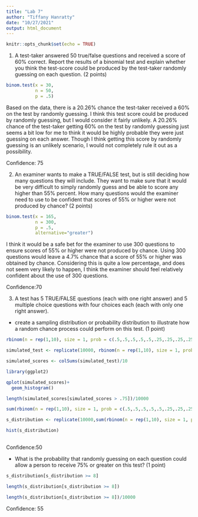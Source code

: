 ```yaml
---
title: "Lab 7"
author: "Tiffany Hanratty"
date: "10/27/2021"
output: html_document
---
```


```r
knitr::opts_chunk$set(echo = TRUE)
```

1. A test-taker answered 50 true/false questions and received a score of 60% correct. Report the results of a binomial test and explain whether you think the test-score could be produced by the test-taker randomly guessing on each question. (2 points)

```r
binom.test(x = 30,
           n = 50,
           p = .5)


```
Based on the data, there is a 20.26% chance the test-taker received a 60% on the test by randomly guessing. I think this test score could be produced by randomly guessing, but I would consider it fairly unlikely. A 20.26% chance of the test-taker getting 60% on the test by randomly guessing just seems a bit low for me to think it would be highly probable they were just guessing on each answer. Though I think getting this score by randomly guessing is an unlikely scenario, I would not completely rule it out as a possibility. 

Confidence: 75



2. An examiner wants to make a TRUE/FALSE test, but is still deciding how many questions they will include. They want to make sure that it would be very difficult to simply randomly guess and be able to score any higher than 55% percent. How many questions would the examiner need to use to be confident that scores of 55% or higher were not produced by chance? (2 points)

```r
binom.test(x = 165,
           n = 300,
           p = .5,
           alternative="greater")
```
I think it would be a safe bet for the examiner to use 300 questions to ensure scores of 55% or higher were not produced by chance. Using 300 questions would leave a 4.7% chance that a score of 55% or higher was obtained by chance. Considering this is quite a low percentage, and does not seem very likely to happen, I think the examiner should feel relatively confident about the use of 300 questions. 

Confidence:70

3. A test has 5 TRUE/FALSE questions (each with one right answer) and 5 multiple choice questions with four choices each (each with only one right answer).

- create a sampling distribution or probability distribution to illustrate how a random chance process could perform on this test. (1 point)

```r
rbinom(n = rep(1,10), size = 1, prob = c(.5,.5,.5,.5,.5,.25,.25,.25,.25,.25))

simulated_test <- replicate(10000, rbinom(n = rep(1,10), size = 1, prob = c(.5,.5,.5,.5,.5,.25,.25,.25,.25,.25)) )

simulated_scores <- colSums(simulated_test)/10

library(ggplot2)

qplot(simulated_scores)+
  geom_histogram()

length(simulated_scores[simulated_scores > .75])/10000

sum(rbinom(n = rep(1,10), size = 1, prob = c(.5,.5,.5,.5,.5,.25,.25,.25,.25,.25)))

s_distribution <- replicate(10000,sum(rbinom(n = rep(1,10), size = 1, prob = c(.5,.5,.5,.5,.5,.25,.25,.25,.25,.25))) )

hist(s_distribution)
           
```

Confidence:50

- What is the probability that randomly guessing on each question could allow a person to receive 75% or greater on this test? (1 point)

```r
s_distribution[s_distribution >= 8]

length(s_distribution[s_distribution >= 8])

length(s_distribution[s_distribution >= 8])/10000
```

Confidence: 55


